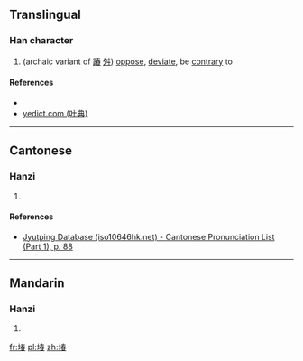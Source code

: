 ==Translingual==

===Han character===
{{Han char|rn=32|rad=土|as=09|sn=12|four=|canj=土手大日 (GQKA)|ids=⿰[[土]][[春]]}}

# (archaic variant of [[踳]] [[舛]]) [[oppose]], [[deviate]], be [[contrary]] to

====References====
* {{Han ref|kx=0234.271|dkj=05308|hdz=10459.100|uh=583E|ud=22590}}
*[http://yedict.com/htm/58/583E.htm yedict.com (叶典)]

----

==Cantonese==

===Hanzi===
{{yue-hanzi|jyut=[[ceon1]], [[ceon2]], [[cyun2]]|y=cheun1, cheun2, chyun2}}

# {{defn|lang=yue|sort=土09}}

====References====
*[http://www.iso10646hk.net/jp/document/download.jsp Jyutping Database (iso10646hk.net) - Cantonese Pronunciation List (Part 1), p. 88]

----

==Mandarin==

===Hanzi===
{{cmn-hanzi|pin=[[chūn]] ([[chun1]])|wg=ch'un<sup>1</sup>}}

# {{defn|lang=cmn|sort=土09}}

[[fr:堾]]
[[pl:堾]]
[[zh:堾]]